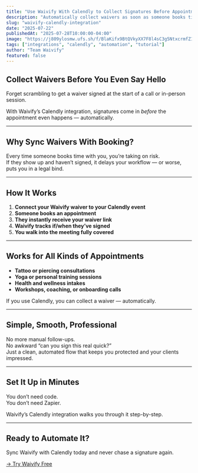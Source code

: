 ```yaml
---
title: "Use Waivify With Calendly to Collect Signatures Before Appointments"
description: "Automatically collect waivers as soon as someone books time with you on Calendly."
slug: "waivify-calendly-integration"
date: "2025-07-22"
publishedAt: "2025-07-28T10:00:00-04:00"
image: "https://j809ylosmw.ufs.sh/f/BlaKifx9BtQVkyXX7F8l4sC3g5NtxcrmfZ1HDzpYeKSwWoy6"
tags: ["integrations", "calendly", "automation", "tutorial"]
author: "Team Waivify"
featured: false
---
```


## Collect Waivers Before You Even Say Hello

Forget scrambling to get a waiver signed at the start of a call or in-person session.

With Waivify’s Calendly integration, signatures come in *before* the appointment even happens — automatically.

---

## Why Sync Waivers With Booking?

Every time someone books time with you, you’re taking on risk.  
If they show up and haven’t signed, it delays your workflow — or worse, puts you in a legal bind.

---

## How It Works

1. **Connect your Waivify waiver to your Calendly event**
2. **Someone books an appointment**
3. **They instantly receive your waiver link**
4. **Waivify tracks if/when they’ve signed**
5. **You walk into the meeting fully covered**

---

## Works for All Kinds of Appointments

- **Tattoo or piercing consultations**  
- **Yoga or personal training sessions**  
- **Health and wellness intakes**  
- **Workshops, coaching, or onboarding calls**  

If you use Calendly, you can collect a waiver — automatically.

---

## Simple, Smooth, Professional

No more manual follow-ups.  
No awkward “can you sign this real quick?”  
Just a clean, automated flow that keeps you protected and your clients impressed.

---

## Set It Up in Minutes

You don’t need code.  
You don’t need Zapier.

Waivify’s Calendly integration walks you through it step-by-step.

---

## Ready to Automate It?

Sync Waivify with Calendly today and never chase a signature again.

[→ Try Waivify Free](https://waivify.com)
